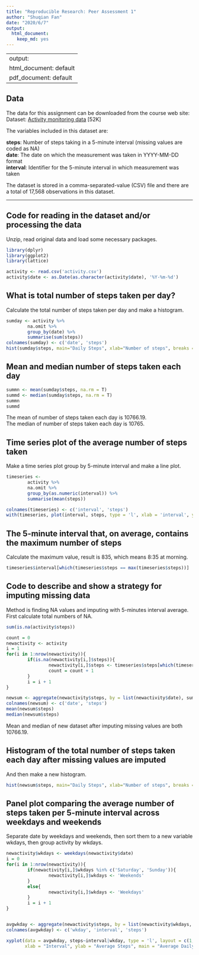 ```yaml
---
title: "Reproducible Research: Peer Assessment 1"
author: "Shuqian Fan"
date: "2020/6/7"
output: 
  html_document: 
    keep_md: yes
---
```


---
output:
  html_document: default
  pdf_document: default
---

## Data
The data for this assignment can be downloaded from the course web site:  
Dataset: [Activity monitoring data](https://d396qusza40orc.cloudfront.net/repdata%2Fdata%2Factivity.zip) [52K]
  
The variables included in this dataset are:    
  
**steps**: Number of steps taking in a 5-minute interval (missing values are coded as NA)  
**date**: The date on which the measurement was taken in YYYY-MM-DD format  
**interval**: Identifier for the 5-minute interval in which measurement was taken  

The dataset is stored in a comma-separated-value (CSV) file and there are a total of 17,568 observations in this dataset.  

---
## Code for reading in the dataset and/or processing the data

Unzip, read original data and load some necessary packages.  
```r
library(dplyr)
library(ggplot2)
library(lattice)

activity <- read.csv('activity.csv')
activity$date <- as.Date(as.character(activity$date), '%Y-%m-%d')
```


## What is total number of steps taken per day?

Calculate the total number of steps taken per day and make a histogram.
```r
sumday <- activity %>%
        na.omit %>%
        group_by(date) %>%
        summarise(sum(steps))
colnames(sumday) <- c('date', 'steps')
hist(sumday$steps, main="Daily Steps", xlab="Number of steps", breaks = 10)
```

## Mean and median number of steps taken each day

```r
summn <- mean(sumday$steps, na.rm = T)
summd <- median(sumday$steps, na.rm = T)
summn
summd
```

The mean of number of steps taken each day is 10766.19.  
The median of number of steps taken each day is 10765.  

## Time series plot of the average number of steps taken

Make a time series plot group by 5-minute interval and make a line plot.  
```r
timeseries <- 
        activity %>%
        na.omit %>%
        group_by(as.numeric(interval)) %>%
        summarise(mean(steps))

colnames(timeseries) <- c('interval', 'steps')
with(timeseries, plot(interval, steps, type = 'l', xlab = 'interval', ylab = 'average steps', main = 'Time series plot of the average number of steps taken' ))
```

## The 5-minute interval that, on average, contains the maximum number of steps

Calculate the maximum value, result is 835, which means 8:35 at morning.  
```r
timeseries$interval[which(timeseries$steps == max(timeseries$steps))]
```

## Code to describe and show a strategy for imputing missing data  

Method is finding NA values and imputing with 5-minutes interval average.  
First calculate total numbers of NA.
```r
sum(is.na(activity$steps))

count = 0
newactivity <- activity
i = 1
for(i in 1:nrow(newactivity)){
        if(is.na(newactivity[i,]$steps)){
                newactivity[i,]$steps <- timeseries$steps[which(timeseries$interval == activity[i,]$interval)]
                count = count + 1
        }
        i = i + 1
}

newsum <- aggregate(newactivity$steps, by = list(newactivity$date), sum)
colnames(newsum) <- c('date', 'steps')
mean(newsum$steps)
median(newsum$steps)
```

Mean and median of new dataset after imputing missing values are both 10766.19.  

## Histogram of the total number of steps taken each day after missing values are imputed

And then make a new histogram.  
```r
hist(newsum$steps, main="Daily Steps", xlab="Number of steps", breaks = 10)
```

## Panel plot comparing the average number of steps taken per 5-minute interval across weekdays and weekends

Separate date by weekdays and weekends, then sort them to a new variable wkdays, then group activity by wkdays.
```r
newactivity$wkdays <- weekdays(newactivity$date)
i = 0
for(i in 1:nrow(newactivity)){
        if(newactivity[i,]$wkdays %in% c('Saturday', 'Sunday')){
                newactivity[i,]$wkdays <- 'Weekends'
        }
        else{
                newactivity[i,]$wkdays <- 'Weekdays'
        }
        i = i + 1
}


avgwkday <- aggregate(newactivity$steps, by = list(newactivity$wkdays, newactivity$interval), mean, na.rm = T)
colnames(avgwkday) <- c('wkday', 'interval', 'steps')

xyplot(data = avgwkday, steps~interval|wkday, type = 'l', layout = c(1, 2), 
       xlab = "Interval", ylab = "Average Steps", main = "Average Daily Activity Pattern\nWeekday or Weekend")

```


